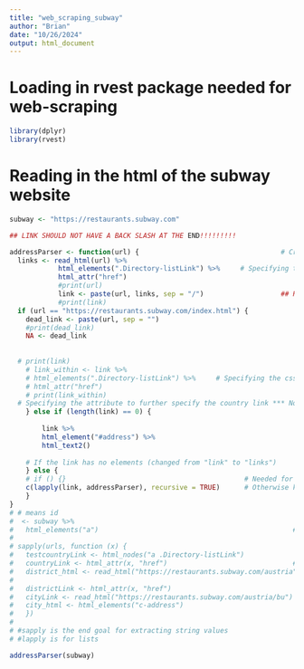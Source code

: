 ```yaml
---
title: "web_scraping_subway"
author: "Brian"
date: "10/26/2024"
output: html_document
---
```


# Loading in rvest package needed for web-scraping

```r
library(dplyr)
library(rvest)
```

# Reading in the html of the subway website

```r
subway <- "https://restaurants.subway.com"

## LINK SHOULD NOT HAVE A BACK SLASH AT THE END!!!!!!!!!
```



```r
addressParser <- function(url) {                                   # Creating a function for parsing addresses on the Subway website
  links <- read_html(url) %>%                                                          # Read in the html url and referring it to links in the function
            html_elements(".Directory-listLink") %>%     # Specifying the css selector to refer to the country link
            html_attr("href")
            #print(url)
            link <- paste(url, links, sep = "/")                   ## REPEATING HREFS IS BECAUSE OF RECURSIVE LINKS VARIABLE
            #print(link)
  if (url == "https://restaurants.subway.com/index.html") {
    dead_link <- paste(url, sep = "")
    #print(dead_link)
    NA <- dead_link
    
   
  # print(link)
    # link_within <- link %>%
    # html_elements(".Directory-listLink") %>%     # Specifying the css selector to refer to the country link
    # html_attr("href")
    # print(link_within)
  # Specifying the attribute to further specify the country link *** Not sure if this is necessary
    } else if (length(link) == 0) { 
        
        link %>%
        html_element("#address") %>%
        html_text2()
        
    # If the link has no elements (changed from "link" to "links")
    } else {
    # if () {}                                            # Needed for the two ways subways has addresses formatted on their website
    c(lapply(link, addressParser), recursive = TRUE)      # Otherwise keep repeating the loop until it does, and give a list that does not have nested lists
    }
}
# # means id
#  <- subway %>%
#   html_elements("a")                                                # See html source code for data within this tag
# 
# sapply(urls, function (x) {
#   testcountryLink <- html_nodes("a .Directory-listLink") 
#   countryLink <- html_attr(x, "href")                               # Pulling the links that all pertain to a country through calling the attribute "href"
#   district_html <- read_html("https://restaurants.subway.com/austria")  # Right now Austria is hard-coded but eventually have to figure out a way to automate the reading of all countries (regexp?)
#                                                                         # Most countries are divided into districts which introduces 3 levels but some aren't, so they would have 2 levels (*might need an if statement or 2 scrapers)
#   districtLink <- html_attr(x, "href")
#   cityLink <- read_html("https://restaurants.subway.com/austria/bu")
#   city_html <- html_elements("c-address")
#   })
# 
# #sapply is the end goal for extracting string values
# #lapply is for lists
```


```r
addressParser(subway)
```

